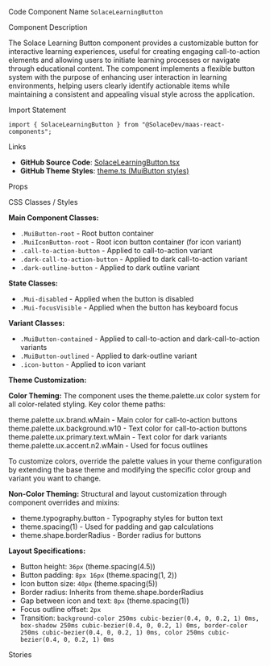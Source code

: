 
<Meta of={SolaceLearningButtonStories} />

<Title>Learning Button</Title>

<Description of={SolaceLearningButtonStories} />

<Subtitle>Code Component Name</Subtitle>
`SolaceLearningButton`

<Subtitle>Component Description</Subtitle>

The Solace Learning Button component provides a customizable button for interactive learning experiences, useful for creating engaging call-to-action elements and allowing users to initiate learning processes or navigate through educational content. The component implements a flexible button system with the purpose of enhancing user interaction in learning environments, helping users clearly identify actionable items while maintaining a consistent and appealing visual style across the application.

<Subtitle>Import Statement</Subtitle>

```tsx
import { SolaceLearningButton } from "@SolaceDev/maas-react-components";
```

<Subtitle>Links</Subtitle>

- **GitHub Source Code**: [SolaceLearningButton.tsx](https://github.com/SolaceDev/maas-react-components/blob/main/src/components/form/Button/SolaceLearningButton.tsx)
- **GitHub Theme Styles**: <a href="https://github.com/SolaceDev/maas-react-components/blob/main/src/resources/theme.ts#:~:text=MuiButton" target="_blank">theme.ts (MuiButton styles)</a>

<Subtitle>Props</Subtitle>

<ArgTypes of={SolaceLearningButtonStories} />

<Subtitle>CSS Classes / Styles</Subtitle>

**Main Component Classes:**

- `.MuiButton-root` - Root button container
- `.MuiIconButton-root` - Root icon button container (for icon variant)
- `.call-to-action-button` - Applied to call-to-action variant
- `.dark-call-to-action-button` - Applied to dark call-to-action variant
- `.dark-outline-button` - Applied to dark outline variant

**State Classes:**

- `.Mui-disabled` - Applied when the button is disabled
- `.Mui-focusVisible` - Applied when the button has keyboard focus

**Variant Classes:**

- `.MuiButton-contained` - Applied to call-to-action and dark-call-to-action variants
- `.MuiButton-outlined` - Applied to dark-outline variant
- `.icon-button` - Applied to icon variant

**Theme Customization:**

**Color Theming:**
The component uses the theme.palette.ux color system for all color-related styling. Key color theme paths:

<div style={{ display: "flex", alignItems: "center", margin: "8px 0" }}>
	<div
		style={{
			width: "16px",
			height: "16px",
			backgroundColor: "#00C895",
			border: "1px solid rgba(0,0,0,0.2)",
			borderRadius: "3px",
			marginRight: "8px"
		}}
	></div>
	<span>theme.palette.ux.brand.wMain - Main color for call-to-action buttons</span>
</div>
<div style={{ display: "flex", alignItems: "center", margin: "8px 0" }}>
	<div
		style={{
			width: "16px",
			height: "16px",
			backgroundColor: "#FFFFFF",
			border: "1px solid rgba(0,0,0,0.2)",
			borderRadius: "3px",
			marginRight: "8px"
		}}
	></div>
	<span>theme.palette.ux.background.w10 - Text color for call-to-action buttons</span>
</div>
<div style={{ display: "flex", alignItems: "center", margin: "8px 0" }}>
	<div
		style={{
			width: "16px",
			height: "16px",
			backgroundColor: "#273749",
			border: "1px solid rgba(0,0,0,0.2)",
			borderRadius: "3px",
			marginRight: "8px"
		}}
	></div>
	<span>theme.palette.ux.primary.text.wMain - Text color for dark variants</span>
</div>
<div style={{ display: "flex", alignItems: "center", margin: "8px 0" }}>
	<div
		style={{
			width: "16px",
			height: "16px",
			backgroundColor: "#009193",
			border: "1px solid rgba(0,0,0,0.2)",
			borderRadius: "3px",
			marginRight: "8px"
		}}
	></div>
	<span>theme.palette.ux.accent.n2.wMain - Used for focus outlines</span>
</div>

To customize colors, override the palette values in your theme configuration by extending the base theme and modifying the specific color group and variant you want to change.

**Non-Color Theming:**
Structural and layout customization through component overrides and mixins:

- theme.typography.button - Typography styles for button text
- theme.spacing(1) - Used for padding and gap calculations
- theme.shape.borderRadius - Border radius for buttons

**Layout Specifications:**

- Button height: `36px` (theme.spacing(4.5))
- Button padding: `8px 16px` (theme.spacing(1, 2))
- Icon button size: `40px` (theme.spacing(5))
- Border radius: Inherits from theme.shape.borderRadius
- Gap between icon and text: `8px` (theme.spacing(1))
- Focus outline offset: `2px`
- Transition: `background-color 250ms cubic-bezier(0.4, 0, 0.2, 1) 0ms, box-shadow 250ms cubic-bezier(0.4, 0, 0.2, 1) 0ms, border-color 250ms cubic-bezier(0.4, 0, 0.2, 1) 0ms, color 250ms cubic-bezier(0.4, 0, 0.2, 1) 0ms`

<Subtitle>Stories</Subtitle>

<CustomStories />
